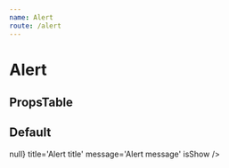```yaml
---
name: Alert
route: /alert
---
```




# Alert

## PropsTable
<PropsTable of={AlertPropsTable} />

## Default

<Playground>
  <Alert
    onClickClose={() => null}
    title='Alert title'
    message='Alert message'
    isShow
  />
</Playground>
